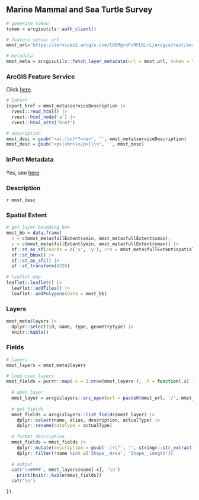 ## Marine Mammal and Sea Turtle Survey

```r
# generate token
token = arcgisutils::auth_client()

# feature server url
mmst_url='https://services2.arcgis.com/C8EMgrsFcRFL6LrL/arcgis/rest/services/MMST_SE_Aerial_Survey_Strata/FeatureServer'

# metadata
mmst_meta = arcgisutils::fetch_layer_metadata(url = mmst_url, token = token)
```

### ArcGIS Feature Service

Click [here](`r mmst_url`).

```r
# InPort
inport_href = mmst_meta$serviceDescription |>
  rvest::read_html() |>
  rvest::html_node('a') |>
  rvest::html_attr('href')

# description
mmst_desc = gsub("<a(.|\n)*?</a>", '', mmst_meta$serviceDescription)
mmst_desc = gsub("<p>|<br>|</p>|\\n", '', mmst_desc)
```

### InPort Metadata

Yes, see [here](`r inport_href`).

### Description

`r mmst_desc`

### Spatial Extent

```r
# get layer bounding box
mmst_bb = data.frame(
  x = c(mmst_meta$fullExtent$xmin, mmst_meta$fullExtent$xmax), 
  y = c(mmst_meta$fullExtent$ymin, mmst_meta$fullExtent$ymax)) |>
  sf::st_as_sf(coords = c('x', 'y'), crs = mmst_meta$fullExtent$spatialReference$latestWkid) |>
  sf::st_bbox() |>
  sf::st_as_sfc() |>
  sf::st_transform(4326)
  
# leaflet map
leaflet::leaflet() |>
  leaflet::addTiles() |>
  leaflet::addPolygons(data = mmst_bb)
```

### Layers

```r
mmst_meta$layers |>
  dplyr::select(id, name, type, geometryType) |>
  knitr::kable()
```

### Fields

```r
# layers 
mmst_layers = mmst_meta$layers

# loop over layers
mmst_fields = purrr::map(.x = 1:nrow(mmst_layers ), .f = function(.x) {
  
  # open layer
  mmst_layer = arcgislayers::arc_open(url = paste0(mmst_url, '/', mmst_layers$id[.x]), token = token)
  
  # get fields
  mmst_fields = arcgislayers::list_fields(mmst_layer) |>
    dplyr::select(name, alias, description, actualType) |>
    dplyr::rename(dataType = actualType)
  
  # format description
  mmst_fields = mmst_fields |>
    dplyr::mutate(description = gsub(':|\\"', '', stringr::str_extract(description, ':\\s*([^,]+)'))) |>
    dplyr::filter(!name %in% c('Shape__Area', 'Shape__Length'))
  
  # output
  cat('\n####', mmst_layers$name[.x], '\n')
    print(knitr::kable(mmst_fields))
  cat('\n')

})

```
